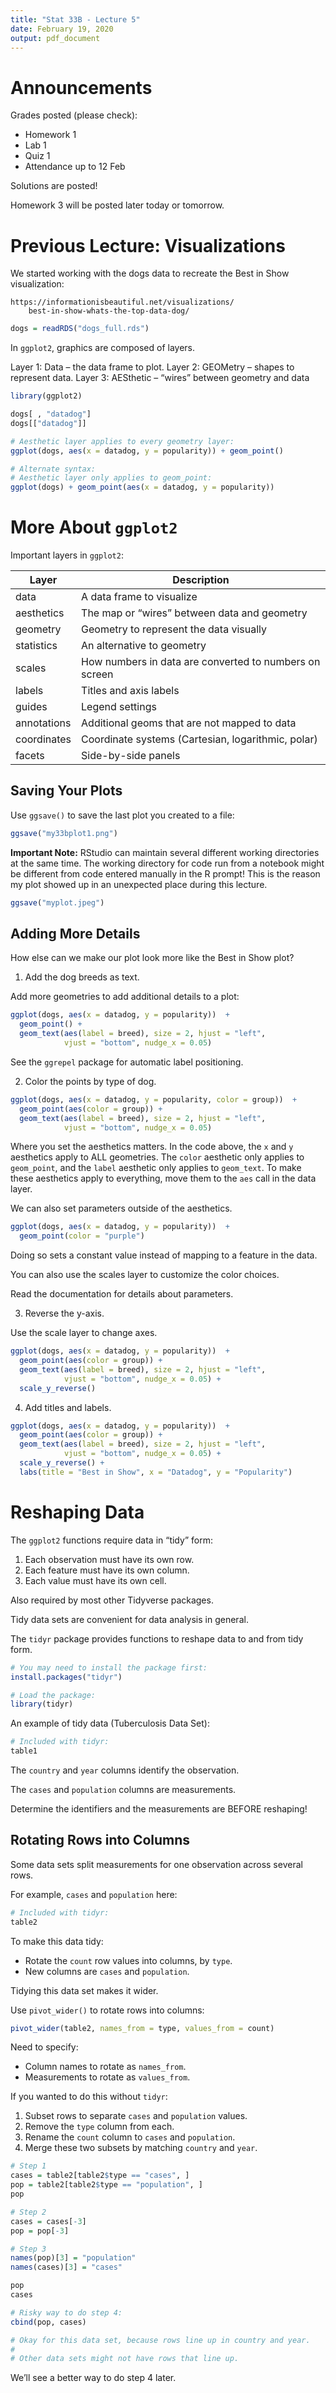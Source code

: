 ```yaml
---
title: "Stat 33B - Lecture 5"
date: February 19, 2020
output: pdf_document
---
```


Announcements
=============

Grades posted (please check):

* Homework 1
* Lab 1
* Quiz 1
* Attendance up to 12 Feb

Solutions are posted!


Homework 3 will be posted later today or tomorrow.


Previous Lecture: Visualizations
================================

We started working with the dogs data to recreate the Best in Show
visualization:

    https://informationisbeautiful.net/visualizations/
        best-in-show-whats-the-top-data-dog/


```r
dogs = readRDS("dogs_full.rds")
```

In `ggplot2`, graphics are composed of layers.

Layer 1: Data -- the data frame to plot.
Layer 2: GEOMetry -- shapes to represent data.
Layer 3: AESthetic -- "wires" between geometry and data


```r
library(ggplot2) 

dogs[ , "datadog"]
dogs[["datadog"]]

# Aesthetic layer applies to every geometry layer:
ggplot(dogs, aes(x = datadog, y = popularity)) + geom_point()

# Alternate syntax:
# Aesthetic layer only applies to geom_point:
ggplot(dogs) + geom_point(aes(x = datadog, y = popularity))
```



More About `ggplot2`
==================

Important layers in `ggplot2`:

Layer       | Description
----------  | -----------
data        | A data frame to visualize
aesthetics  | The map or "wires" between data and geometry
geometry    | Geometry to represent the data visually
statistics  | An alternative to geometry
scales      | How numbers in data are converted to numbers on screen
labels      | Titles and axis labels
guides      | Legend settings
annotations | Additional geoms that are not mapped to data
coordinates | Coordinate systems (Cartesian, logarithmic, polar)
facets      | Side-by-side panels


Saving Your Plots
-----------------

Use `ggsave()` to save the last plot you created to a file:

```r
ggsave("my33bplot1.png")
```

__Important Note:__ RStudio can maintain several different working directories
at the same time. The working directory for code run from a notebook might be
different from code entered manually in the R prompt! This is the reason my
plot showed up in an unexpected place during this lecture.

```r
ggsave("myplot.jpeg")
```



Adding More Details
-------------------

How else can we make our plot look more like the Best in Show plot?


1. Add the dog breeds as text.

Add more geometries to add additional details to a plot:
```r
ggplot(dogs, aes(x = datadog, y = popularity))  +
  geom_point() +
  geom_text(aes(label = breed), size = 2, hjust = "left",
            vjust = "bottom", nudge_x = 0.05)
```

See the `ggrepel` package for automatic label positioning.


2. Color the points by type of dog.

```r
ggplot(dogs, aes(x = datadog, y = popularity, color = group))  +
  geom_point(aes(color = group)) +
  geom_text(aes(label = breed), size = 2, hjust = "left",
            vjust = "bottom", nudge_x = 0.05)
```

Where you set the aesthetics matters. In the code above, the `x` and `y`
aesthetics apply to ALL geometries. The `color` aesthetic only applies to
`geom_point`, and the `label` aesthetic only applies to `geom_text`. To make
these aesthetics apply to everything, move them to the `aes` call in the data
layer.


We can also set parameters outside of the aesthetics.
```r
ggplot(dogs, aes(x = datadog, y = popularity))  +
  geom_point(color = "purple")
```

Doing so sets a constant value instead of mapping to a feature in the
data.

You can also use the scales layer to customize the color choices.

Read the documentation for details about parameters.


3. Reverse the y-axis.

Use the scale layer to change axes.

```r
ggplot(dogs, aes(x = datadog, y = popularity))  +
  geom_point(aes(color = group)) +
  geom_text(aes(label = breed), size = 2, hjust = "left",
            vjust = "bottom", nudge_x = 0.05) +
  scale_y_reverse()
```


4. Add titles and labels.

```r
ggplot(dogs, aes(x = datadog, y = popularity))  +
  geom_point(aes(color = group)) +
  geom_text(aes(label = breed), size = 2, hjust = "left",
            vjust = "bottom", nudge_x = 0.05) +
  scale_y_reverse() +
  labs(title = "Best in Show", x = "Datadog", y = "Popularity")
```



Reshaping Data
==============

The `ggplot2` functions require data in "tidy" form:

1. Each observation must have its own row.
2. Each feature must have its own column.
3. Each value must have its own cell.

Also required by most other Tidyverse packages.

Tidy data sets are convenient for data analysis in general.


The `tidyr` package provides functions to reshape data to and from
tidy form.
```r
# You may need to install the package first:
install.packages("tidyr")

# Load the package:
library(tidyr)
```

An example of tidy data (Tuberculosis Data Set):
```r
# Included with tidyr:
table1
```

The `country` and `year` columns identify the observation.

The `cases` and `population` columns are measurements.


Determine the identifiers and the measurements are BEFORE reshaping!



Rotating Rows into Columns
--------------------------

Some data sets split measurements for one observation across several
rows.

For example, `cases` and `population` here:
```r
# Included with tidyr:
table2
```

To make this data tidy:

* Rotate the `count` row values into columns, by `type`.
* New columns are `cases` and `population`.

Tidying this data set makes it wider.


Use `pivot_wider()` to rotate rows into columns:
```r
pivot_wider(table2, names_from = type, values_from = count)
```

Need to specify:

* Column names to rotate as `names_from`.
* Measurements to rotate as `values_from`.


If you wanted to do this without `tidyr`:

1. Subset rows to separate `cases` and `population` values.
2. Remove the `type` column from each.
3. Rename the `count` column to `cases` and `population`.
4. Merge these two subsets by matching `country` and `year`.

```r
# Step 1
cases = table2[table2$type == "cases", ]
pop = table2[table2$type == "population", ]
pop

# Step 2
cases = cases[-3]
pop = pop[-3]

# Step 3
names(pop)[3] = "population"
names(cases)[3] = "cases"

pop
cases

# Risky way to do step 4:
cbind(pop, cases)

# Okay for this data set, because rows line up in country and year.
#
# Other data sets might not have rows that line up.
```

We'll see a better way to do step 4 later.

